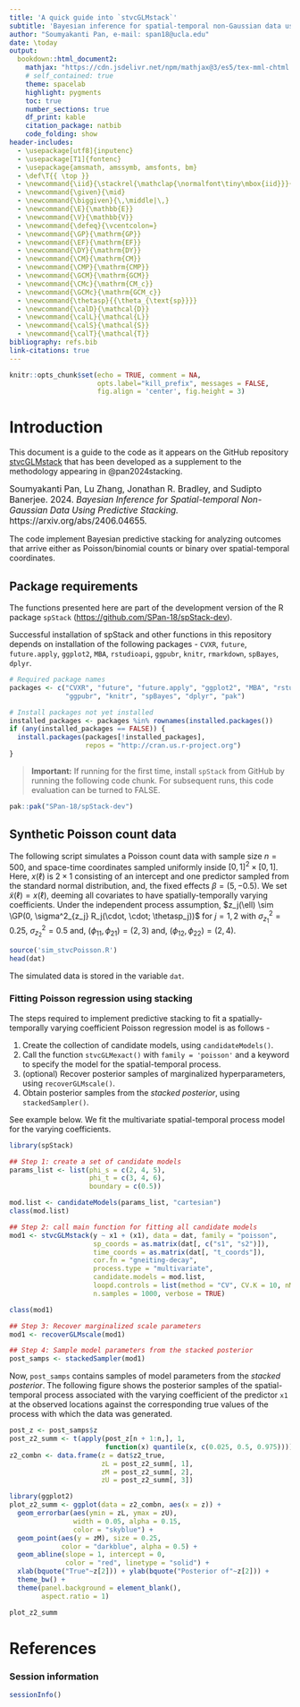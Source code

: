 ```yaml
---
title: 'A quick guide into `stvcGLMstack`'
subtitle: 'Bayesian inference for spatial-temporal non-Gaussian data using predictive stacking'
author: "Soumyakanti Pan, e-mail: span18@ucla.edu"
date: \today
output: 
  bookdown::html_document2:
    mathjax: "https://cdn.jsdelivr.net/npm/mathjax@3/es5/tex-mml-chtml.js"
    # self_contained: true
    theme: spacelab
    highlight: pygments
    toc: true
    number_sections: true
    df_print: kable
    citation_package: natbib
    code_folding: show
header-includes:
  - \usepackage[utf8]{inputenc}
  - \usepackage[T1]{fontenc}
  - \usepackage{amsmath, amssymb, amsfonts, bm}
  - \def\T{{ \top }}
  - \newcommand{\iid}{\stackrel{\mathclap{\normalfont\tiny\mbox{iid}}}{\sim}}
  - \newcommand{\given}{\mid}
  - \newcommand{\biggiven}{\,\middle|\,}
  - \newcommand{\E}{\mathbb{E}}
  - \newcommand{\V}{\mathbb{V}}
  - \newcommand{\defeq}{\vcentcolon=}
  - \newcommand{\GP}{\mathrm{GP}}
  - \newcommand{\EF}{\mathrm{EF}}
  - \newcommand{\DY}{\mathrm{DY}}
  - \newcommand{\CM}{\mathrm{CM}}
  - \newcommand{\CMP}{\mathrm{CMP}}
  - \newcommand{\GCM}{\mathrm{GCM}}
  - \newcommand{\CMc}{\mathrm{CM_c}}
  - \newcommand{\GCMc}{\mathrm{GCM_c}}
  - \newcommand{\thetasp}{{\theta_{\text{sp}}}}
  - \newcommand{\calD}{\mathcal{D}}
  - \newcommand{\calL}{\mathcal{L}}
  - \newcommand{\calS}{\mathcal{S}}
  - \newcommand{\calT}{\mathcal{T}}
bibliography: refs.bib
link-citations: true
---
```


```r
knitr::opts_chunk$set(echo = TRUE, comment = NA,
                      opts.label="kill_prefix", messages = FALSE,
                      fig.align = 'center', fig.height = 3)
```

# Introduction
This document is a guide to the code as it appears on the GitHub repository [stvcGLMstack](https://github.com/SPan-18/stvcGLMstack) that has been developed as a supplement to the methodology appearing in @pan2024stacking.

<span style="font-size:1.1em;">Soumyakanti Pan, Lu Zhang, Jonathan R. Bradley, and Sudipto Banerjee. 2024. _Bayesian Inference for Spatial-temporal Non-Gaussian Data Using Predictive Stacking._ https://arxiv.org/abs/2406.04655.</span>

The code implement Bayesian predictive stacking for analyzing outcomes that arrive either as Poisson/binomial counts or binary over spatial-temporal coordinates.

## Package requirements
The functions presented here are part of the development version of the R package `spStack` ([https://github.com/SPan-18/spStack-dev](https://github.com/SPan-18/spStack-dev)).

Successful installation of spStack and other functions in this repository depends on installation of the following packages - `CVXR`, `future`, `future.apply`, `ggplot2`, `MBA`, `rstudioapi`, `ggpubr`, `knitr`, `rmarkdown`, `spBayes`, `dplyr`.

```r
# Required package names
packages <- c("CVXR", "future", "future.apply", "ggplot2", "MBA", "rstudioapi",
              "ggpubr", "knitr", "spBayes", "dplyr", "pak")

# Install packages not yet installed
installed_packages <- packages %in% rownames(installed.packages())
if (any(installed_packages == FALSE)) {
  install.packages(packages[!installed_packages], 
                   repos = "http://cran.us.r-project.org")
}
```

> **Important:** If running for the first time, install `spStack` from GitHub by running the following code chunk. For subsequent runs, this code evaluation can be turned to FALSE.

```r
pak::pak("SPan-18/spStack-dev")
```

## Synthetic Poisson count data
The following script simulates a Poisson count data with sample size $n = 500$, and space-time coordinates sampled uniformly inside $[0, 1]^2 \times [0, 1]$. 
\begin{equation}
\begin{split}
y(\ell_i) &\sim \mathrm{Poisson}(\exp(x(\ell_i)^\T \beta + \tilde{x}(\ell_i)^\T z(\ell_i))), \quad i = 1, \ldots, n\\
z_j(\ell) &\overset{\text{ind}}{\sim} \GP(0, \sigma^2_{z_j} R_j(\cdot, \cdot; \thetasp_j)), \quad j = 1, \ldots, r
\end{split}
\end{equation}
Here, $x(\ell)$ is $2\times 1$ consisting of an intercept and one predictor sampled from the standard normal distribution, and, the fixed effects $\beta = (5, -0.5)$. We set $\tilde{x}(\ell) = x(\ell)$, deeming all covariates to have spatially-temporally varying coefficients. Under the independent process assumption, $z_j(\ell) \sim \GP(0, \sigma^2_{z_j} R_j(\cdot, \cdot; \thetasp_j))$ for $j = 1, 2$ with $\sigma^2_{z_1} = 0.25$, $\sigma^2_{z_2} = 0.5$ and, $(\phi_{11}, \phi_{21}) = (2, 3)$ and, $(\phi_{12}, \phi_{22}) = (2, 4)$.

```r
source('sim_stvcPoisson.R')
head(dat)
```
The simulated data is stored in the variable `dat`.

### Fitting Poisson regression using stacking
The steps required to implement predictive stacking to fit a spatially-temporally varying coefficient Poisson regression model is as follows - 

1. Create the collection of candidate models, using `candidateModels()`.
2. Call the function `stvcGLMexact()` with `family = 'poisson'` and a keyword to specify the model for the spatial-temporal process.
3. (optional) Recover posterior samples of marginalized hyperparameters, using `recoverGLMscale()`.
4. Obtain posterior samples from the *stacked posterior*, using `stackedSampler()`.

See example below. We fit the multivariate spatial-temporal process model for the varying coefficients.

```r
library(spStack)

## Step 1: create a set of candidate models
params_list <- list(phi_s = c(2, 4, 5),
                    phi_t = c(3, 4, 6),
                    boundary = c(0.5))

mod.list <- candidateModels(params_list, "cartesian")
class(mod.list)

## Step 2: call main function for fitting all candidate models
mod1 <- stvcGLMstack(y ~ x1 + (x1), data = dat, family = "poisson",
                     sp_coords = as.matrix(dat[, c("s1", "s2")]),
                     time_coords = as.matrix(dat[, "t_coords"]),
                     cor.fn = "gneiting-decay",
                     process.type = "multivariate",
                     candidate.models = mod.list,
                     loopd.controls = list(method = "CV", CV.K = 10, nMC = 500),
                     n.samples = 1000, verbose = TRUE)

class(mod1)

## Step 3: Recover marginalized scale parameters
mod1 <- recoverGLMscale(mod1) 

## Step 4: Sample model parameters from the stacked posterior
post_samps <- stackedSampler(mod1)
```

Now, `post_samps` contains samples of model parameters from the *stacked posterior*. The following figure shows the posterior samples of the spatial-temporal process associated with the varying coefficient of the predictor `x1` at the observed locations against the corresponding true values of the process with which the data was generated.

```r
post_z <- post_samps$z
post_z2_summ <- t(apply(post_z[n + 1:n,], 1,
                        function(x) quantile(x, c(0.025, 0.5, 0.975))))
z2_combn <- data.frame(z = dat$z2_true,
                       zL = post_z2_summ[, 1],
                       zM = post_z2_summ[, 2],
                       zU = post_z2_summ[, 3])

library(ggplot2)
plot_z2_summ <- ggplot(data = z2_combn, aes(x = z)) +
  geom_errorbar(aes(ymin = zL, ymax = zU),
                width = 0.05, alpha = 0.15,
                color = "skyblue") +
  geom_point(aes(y = zM), size = 0.25,
             color = "darkblue", alpha = 0.5) +
  geom_abline(slope = 1, intercept = 0,
              color = "red", linetype = "solid") +
  xlab(bquote("True"~z[2])) + ylab(bquote("Posterior of"~z[2])) +
  theme_bw() +
  theme(panel.background = element_blank(),
        aspect.ratio = 1)

plot_z2_summ
```


# References {-}

<div id="refs"></div>

### Session information {-}

```r
sessionInfo()
```
